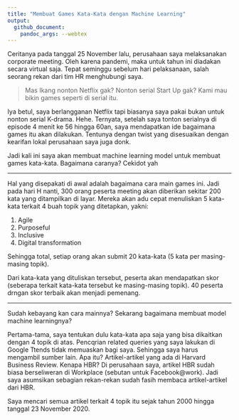 ```yaml
---
title: "Membuat Games Kata-Kata dengan Machine Learning"
output: 
  github_document:
    pandoc_args: --webtex
---
```


Ceritanya pada tanggal 25 November lalu, perusahaan saya melaksanakan corporate meeting. Oleh karena pandemi, maka untuk tahun ini diadakan secara virtual saja. Tepat seminggu sebelum hari pelaksanaan, salah seorang rekan dari tim HR menghubungi saya.

> Mas Ikang nonton Netflix gak? Nonton serial Start Up gak? Kami mau bikin games seperti di serial itu.

Iya betul, saya berlangganan Netflix tapi biasanya saya pakai bukan untuk nonton serial K-drama. Hehe. Ternyata, setelah saya tonton serialnya di episode 4 menit ke 56 hingga 60an, saya mendapatkan ide bagaimana games itu akan dilakukan. Tentunya dengan twist yang disesuaikan dengan kearifan lokal perusahaan saya juga donk.

Jadi kali ini saya akan membuat machine learning model untuk membuat games kata-kata. Bagaimana caranya? Cekidot yah 

---

Hal yang disepakati di awal adalah bagaimana cara main games ini. Jadi pada hari H nanti, 300 orang peserta meeting akan diberikan sekitar 200 kata yang ditampilkan di layar. Mereka akan adu cepat menuliskan 5 kata-kata terkait 4 buah topik yang ditetapkan, yakni:

1. Agile
1. Purposeful
1. Inclusive
1. Digital transformation

Sehingga total, setiap orang akan submit 20 kata-kata (5 kata per masing-masing topik).

Dari kata-kata yang dituliskan tersebut, peserta akan mendapatkan skor (seberapa terkait kata-kata tersebut ke masing-masing topik). 40 peserta drngan skor terbaik akan menjadi pemenang.

---

Sudah kebayang kan cara mainnya? Sekarang bagaimana membuat model machine learningnya?

Pertama-tama, saya tentukan dulu kata-kata apa saja yang bisa dikaitkan dengan 4 topik di atas. Pencqrian related queries yang saya lakukan di Google Ttends tidak memuaskan bagi saya. Sehingga saya harus mengambil sumber lain. Apa itu? Artikel-artikel yang ada di Harvard Business Review. Kenapa HBR? Di perusahaan saya, artikel HBR sudah biasa berseliweran di Workplace (sebutan untuk Facebook@work). Jadi saya asumsikan sebagian rekan-rekan sudah fasih membaca artikel-artikel dari HBR.

Saya mencari semua artikel terkait 4 topik itu sejak tahun 2000 hingga tanggal 23 November 2020.
